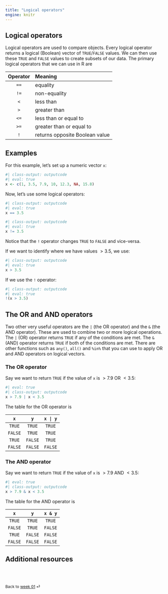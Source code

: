 ```yaml
---
title: "Logical operators"
engine: knitr
---
```


## Logical operators

Logical operators are used to compare objects. Every logical operator returns a
logical (Boolean) vector of `TRUE`/`FALSE` values. We can then use these `TRUE`
and `FALSE` values to create subsets of our data. The primary logical operators
that we can use in R are

| Operator | Meaning                        |
|:--------:|:-------------------------------|
|   `==`   | equality                       |
|   `!=`   | non-equality                   |
|   `<`    | less than                      |
|   `>`    | greater than                   |
|   `<=`   | less than or equal to          |
|   `>=`   | greater than or equal to       |
|   `!`    | returns opposite Boolean value |

## Examples

For this example, let's set up a numeric vector `x`:

```r
#| class-output: outputcode
#| eval: true
x <- c(1, 3.5, 7.9, 10, 12.3, NA, 15.8)
```

Now, let's use some logical operators:

```r
#| class-output: outputcode
#| eval: true
x == 3.5
```

```r
#| class-output: outputcode
#| eval: true
x != 3.5
```

Notice that the `!` operator changes `TRUE` to `FALSE` and vice-versa.

If we want to identify where we have values $> 3.5$, we use:

```r
#| class-output: outputcode
#| eval: true
x > 3.5
```

If we use the `!` operator:

```r
#| class-output: outputcode
#| eval: true
!(x > 3.5)
```

## The OR and AND operators

Two other very useful operators are the `|` (the OR operator) and the `&` (the
AND operator). These are used to combine two or more logical operations. The `|`
(OR) operator returns `TRUE` if any of the conditions are met. The `&` (AND)
operator returns `TRUE` if both of the conditions are met. There are other
functions such as `any()`, `all()` and `%in%` that you can use to apply OR and
AND operators on logical vectors.

### The OR operator

Say we want to return `TRUE` if the value of `x` is $> 7.9$ OR $< 3.5$:

```r
#| eval: true
#| class-output: outputcode
x > 7.9 | x < 3.5
```

The table for the OR operator is

|   `x`   |   `y`   | <code>x \| y</code> |
|:-------:|:-------:|:-------------------:|
| `TRUE`  | `TRUE`  |       `TRUE`        |
| `FALSE` | `TRUE`  |       `TRUE`        |
| `TRUE`  | `FALSE` |       `TRUE`        |
| `FALSE` | `FALSE` |       `FALSE`       |

### The AND operator

Say we want to return `TRUE` if the value of `x` is $> 7.9$ AND $< 3.5$:

```r
#| eval: true
#| class-output: outputcode
x > 7.9 & x < 3.5
```

The table for the AND operator is

|   `x`   |   `y`   | <code>x & y</code> |
|:-------:|:-------:|:------------------:|
| `TRUE`  | `TRUE`  |       `TRUE`       |
| `FALSE` | `TRUE`  |      `FALSE`       |
| `TRUE`  | `FALSE` |      `FALSE`       |
| `FALSE` | `FALSE` |      `FALSE`       |

## Additional resources


<br><br>

::: {style="font-size: 0.875em;"}
Back to [week 01](/weeks/week-1.qmd) ⏎
:::